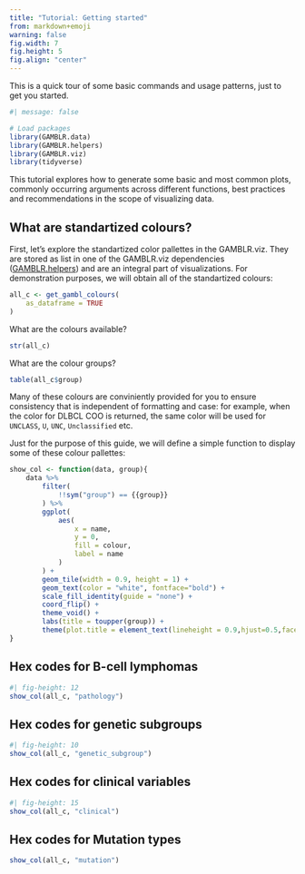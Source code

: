```yaml
---
title: "Tutorial: Getting started"
from: markdown+emoji
warning: false
fig.width: 7
fig.height: 5
fig.align: "center"
---
```


This is a quick tour of some basic commands and usage patterns, just to get you
started.

```r
#| message: false

# Load packages
library(GAMBLR.data)
library(GAMBLR.helpers)
library(GAMBLR.viz)
library(tidyverse)
```

This tutorial explores how to generate some basic and most common plots,
commonly occurring arguments across different functions, best practices and
recommendations in the scope of visualizing data.

## What are standartized colours?
First, let's explore the standartized color pallettes in the GAMBLR.viz. They
are stored as list in one of the GAMBLR.viz dependencies
([GAMBLR.helpers](https://github.com/morinlab/GAMBLR.helpers/blob/master/R/get_gambl_colours.R))
and are an integral part of visualizations.
For demonstration purposes, we will obtain all of the standartized colours:

```r
all_c <- get_gambl_colours(
    as_dataframe = TRUE
)

```

What are the colours available?
```r
str(all_c)
```

What are the colour groups?
```r
table(all_c$group)
```

Many of these colours are conviniently provided for you to ensure consistency
that is independent of formatting and case: for example, when the color for
DLBCL COO is returned, the same color will be used for `UNCLASS`, `U`, `UNC`,
`Unclassified` etc.

Just for the purpose of this guide, we will define a simple function to display
some of these colour pallettes:
```r
show_col <- function(data, group){
    data %>%
        filter(
            !!sym("group") == {{group}}
        ) %>%
        ggplot(
            aes(
                x = name,
                y = 0,
                fill = colour,
                label = name
            )
        ) +
        geom_tile(width = 0.9, height = 1) +
        geom_text(color = "white", fontface="bold") +
        scale_fill_identity(guide = "none") +
        coord_flip() +
        theme_void() +
        labs(title = toupper(group)) +
        theme(plot.title = element_text(lineheight = 0.9,hjust=0.5,face="bold"))
}
```

## Hex codes for B-cell lymphomas
```r
#| fig-height: 12
show_col(all_c, "pathology")
```

## Hex codes for genetic subgroups
```r
#| fig-height: 10
show_col(all_c, "genetic_subgroup")
```

## Hex codes for clinical variables
```r
#| fig-height: 15
show_col(all_c, "clinical")
```

## Hex codes for Mutation types
```r

show_col(all_c, "mutation")
```
